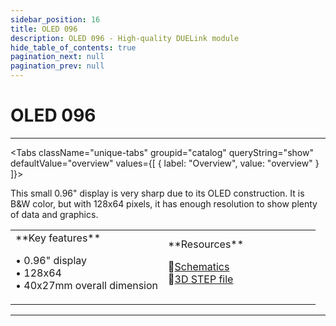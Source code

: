 ```yaml
---
sidebar_position: 16
title: OLED 096
description: OLED 096 - High-quality DUELink module
hide_table_of_contents: true
pagination_next: null
pagination_prev: null
---
```



# OLED 096

<ImageSection 
  product="doled096-a"
  tagline="0.96"
/>

---

<Tabs className="unique-tabs" groupid="catalog" queryString="show" defaultValue="overview"
  values={[
    {
        label: "Overview",
        value: "overview"
    }
]}>

<TabItem value="overview">

This small 0.96" display is very sharp due to its OLED construction. It is B&W color, but with 128x64 pixels, it has enough resolution to show plenty of data and graphics.

<table><td width='50%'>
**Key features**

• 0.96" display<br/>
• 128x64<br/>
• 40x27mm overall dimension<br/>

</td><td width='50%'>
**Resources**
 
📄<a href="/sch/gdl-doled096-a.pdf">Schematics</a><br/>
🔩<a href="/3d/gdl-doled096-a.step">3D STEP file</a><br/>
</td></table>

</TabItem>



</Tabs>

---

<OrderSection
    product="DUELink OLED 096"
    partnumber="GDL-DOLED096-A"
    price="$0.00"
/>
